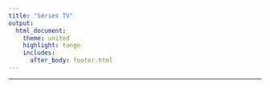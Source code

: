 ---
title: "Séries TV"
output:
  html_document:
    theme: united
    highlight: tango
    includes:
      after_body: footer.html
---
***